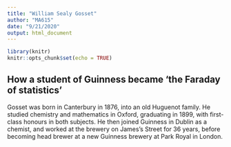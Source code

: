 ```yaml
---
title: "William Sealy Gosset"
author: "MA615"
date: "9/21/2020"
output: html_document
---
```


```r
library(knitr)
knitr::opts_chunk$set(echo = TRUE)
```


## How a student of Guinness became ‘the Faraday of statistics’

<p style="font-size:18px">
Gosset was born in Canterbury in 1876, into an old Huguenot family. He studied chemistry and mathematics in Oxford, graduating in 1899, with first-class honours in both subjects. He then joined Guinness in Dublin as a chemist, and worked at the brewery on James’s Street for 36 years, before becoming head brewer at a new Guinness brewery at Park Royal in London.